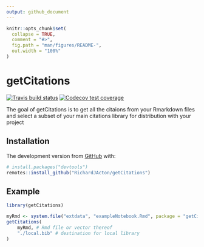 ```yaml
---
output: github_document
---
```


<!-- README.md is generated from README.Rmd. Please edit that file -->

```r
knitr::opts_chunk$set(
  collapse = TRUE,
  comment = "#>",
  fig.path = "man/figures/README-",
  out.width = "100%"
)
```

# getCitations

<!-- badges: start -->
[![Travis build status](https://travis-ci.org/RichardJActon/getCitations.svg?branch=master)](https://travis-ci.org/RichardJActon/getCitations)
[![Codecov test coverage](https://codecov.io/gh/RichardJActon/getCitations/branch/master/graph/badge.svg)](https://codecov.io/gh/RichardJActon/getCitations?branch=master)
<!-- badges: end -->

The goal of getCitations is to get all the citaions from your Rmarkdown files and select a subset of your main citations library for distribution with your project

## Installation

The development version from [GitHub](https://github.com/) with:

``` r
# install.packages("devtools")
remotes::install_github("RichardJActon/getCitations")
```
## Example

```r
library(getCitations)

myRmd <- system.file("extdata", "exampleNotebook.Rmd", package = "getCitations")
getCitations(
	myRmd, # Rmd file or vector thereof
	"./local.bib" # destination for local library
)
```

